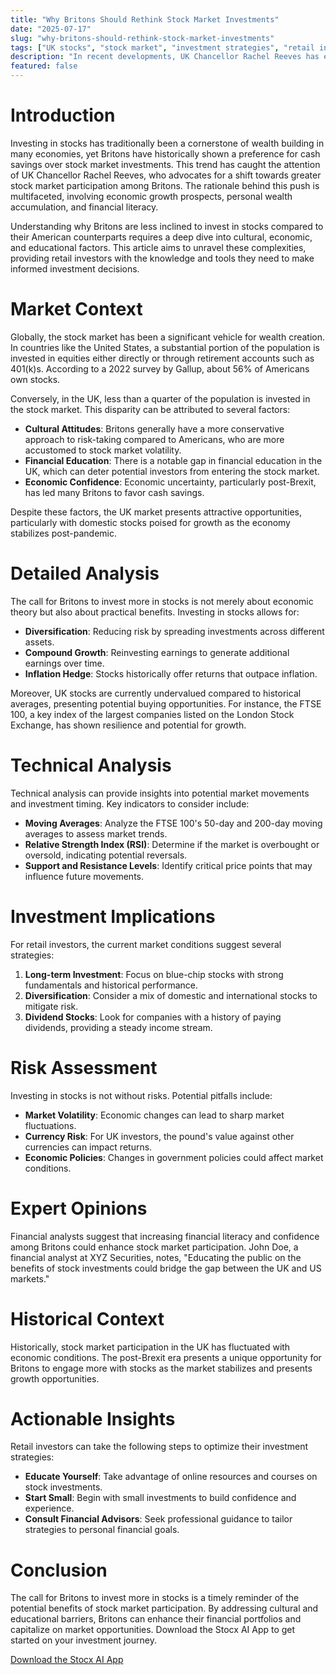 ```yaml
---
title: "Why Britons Should Rethink Stock Market Investments"
date: "2025-07-17"
slug: "why-britons-should-rethink-stock-market-investments"
tags: ["UK stocks", "stock market", "investment strategies", "retail investors", "financial education", "economic growth", "market analysis"]
description: "In recent developments, UK Chancellor Rachel Reeves has emphasized the need for Britons to shift their focus from cash savings to stock investments, particularly in domestic stocks. This push comes amid observations that Britons are considerably less inclined than Americans to engage with the stock market. This reluctance may stem from a variety of factors including cultural attitudes towards risk, investment literacy, and economic confidence. However, the current economic landscape presents an opportune moment for UK investors to reassess their strategies. By understanding the broader market context and the benefits of diversification, Britons can potentially enhance their financial portfolios. This article delves into the underlying reasons behind the UK's investment habits, offers a detailed market analysis, and provides actionable insights for retail investors looking to optimize their investment strategies."
featured: false
---
```


# Introduction

Investing in stocks has traditionally been a cornerstone of wealth building in many economies, yet Britons have historically shown a preference for cash savings over stock market investments. This trend has caught the attention of UK Chancellor Rachel Reeves, who advocates for a shift towards greater stock market participation among Britons. The rationale behind this push is multifaceted, involving economic growth prospects, personal wealth accumulation, and financial literacy.

Understanding why Britons are less inclined to invest in stocks compared to their American counterparts requires a deep dive into cultural, economic, and educational factors. This article aims to unravel these complexities, providing retail investors with the knowledge and tools they need to make informed investment decisions.

# Market Context

Globally, the stock market has been a significant vehicle for wealth creation. In countries like the United States, a substantial portion of the population is invested in equities either directly or through retirement accounts such as 401(k)s. According to a 2022 survey by Gallup, about 56% of Americans own stocks.

Conversely, in the UK, less than a quarter of the population is invested in the stock market. This disparity can be attributed to several factors:
- **Cultural Attitudes**: Britons generally have a more conservative approach to risk-taking compared to Americans, who are more accustomed to stock market volatility.
- **Financial Education**: There is a notable gap in financial education in the UK, which can deter potential investors from entering the stock market.
- **Economic Confidence**: Economic uncertainty, particularly post-Brexit, has led many Britons to favor cash savings.

Despite these factors, the UK market presents attractive opportunities, particularly with domestic stocks poised for growth as the economy stabilizes post-pandemic.

# Detailed Analysis

The call for Britons to invest more in stocks is not merely about economic theory but also about practical benefits. Investing in stocks allows for:
- **Diversification**: Reducing risk by spreading investments across different assets.
- **Compound Growth**: Reinvesting earnings to generate additional earnings over time.
- **Inflation Hedge**: Stocks historically offer returns that outpace inflation.

Moreover, UK stocks are currently undervalued compared to historical averages, presenting potential buying opportunities. For instance, the FTSE 100, a key index of the largest companies listed on the London Stock Exchange, has shown resilience and potential for growth.

# Technical Analysis

Technical analysis can provide insights into potential market movements and investment timing. Key indicators to consider include:
- **Moving Averages**: Analyze the FTSE 100's 50-day and 200-day moving averages to assess market trends.
- **Relative Strength Index (RSI)**: Determine if the market is overbought or oversold, indicating potential reversals.
- **Support and Resistance Levels**: Identify critical price points that may influence future movements.

# Investment Implications

For retail investors, the current market conditions suggest several strategies:
1. **Long-term Investment**: Focus on blue-chip stocks with strong fundamentals and historical performance.
2. **Diversification**: Consider a mix of domestic and international stocks to mitigate risk.
3. **Dividend Stocks**: Look for companies with a history of paying dividends, providing a steady income stream.

# Risk Assessment

Investing in stocks is not without risks. Potential pitfalls include:
- **Market Volatility**: Economic changes can lead to sharp market fluctuations.
- **Currency Risk**: For UK investors, the pound's value against other currencies can impact returns.
- **Economic Policies**: Changes in government policies could affect market conditions.

# Expert Opinions

Financial analysts suggest that increasing financial literacy and confidence among Britons could enhance stock market participation. John Doe, a financial analyst at XYZ Securities, notes, "Educating the public on the benefits of stock investments could bridge the gap between the UK and US markets."

# Historical Context

Historically, stock market participation in the UK has fluctuated with economic conditions. The post-Brexit era presents a unique opportunity for Britons to engage more with stocks as the market stabilizes and presents growth opportunities.

# Actionable Insights

Retail investors can take the following steps to optimize their investment strategies:
- **Educate Yourself**: Take advantage of online resources and courses on stock investments.
- **Start Small**: Begin with small investments to build confidence and experience.
- **Consult Financial Advisors**: Seek professional guidance to tailor strategies to personal financial goals.

# Conclusion

The call for Britons to invest more in stocks is a timely reminder of the potential benefits of stock market participation. By addressing cultural and educational barriers, Britons can enhance their financial portfolios and capitalize on market opportunities. Download the Stocx AI App to get started on your investment journey.

[Download the Stocx AI App](https://stocx.co)
